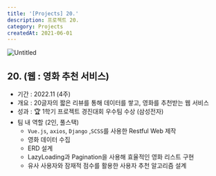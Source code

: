 ```yaml
---
title: '[Projects] 20.'
description: 프로젝트 20.
category: Projects
createdAt: 2021-06-01
---
```

![Untitled](/assets/projects/project20/Untitled.png)

## 20. (웹 : 영화 추천 서비스)

- 기간 : 2022.11 (4주)
- 개요 : 20글자의 짧은 리뷰를 통해 데이터를 쌓고, 영화를 추천받는 웹 서비스
- 성과 : 🏆 1학기 프로젝트 경진대회 우수팀 수상 (삼성전자)
- 팀 내 역할 (2인, 풀스택)
  - `Vue.js`, `axios`, `Django` ,`SCSS`를 사용한 Restful Web 제작
  - 영화 데이터 수집
  - ERD 설계
  - LazyLoading과 Pagination을 사용해 효율적인 영화 리스트 구현
  - 유사 사용자와 잠재적 점수를 활용한 사용자 추천 알고리즘 설계